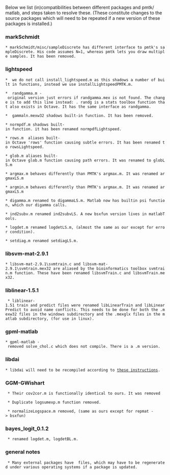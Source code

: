 Below we list (in)compatibilities between different packages and pmtk/ matlab,
and steps taken to resolve these. (These constitute changes to the source packages which will need to be repeated if a new version of these packages is installed.)

=== markSchmidt ===

 * markSchmidt/misc/sampleDiscrete has different interface to pmtk's sampleDiscrete. His code assumes N=1, whereas pmtk lets you draw multiple samples. It has been removed.

=== lightspeed ===

 *  we do not call install_lightspeed.m as this shadows a number of built in functions, instead we use installLightspeedPMTK.m.

 *  randgamma.m - original version just errors if randgamma.mex is not found. The change is to add this line instead: {{{x = randg(a);}}}. randg is a stats toolbox function that also exists in Octave. It has the same interface as randgamma. 

 *  gammaln.mexw32 shadows built-in function. It has been removed.

 * normpdf.m shadows built-in function. it has been renamed normpdfLightspeed.

 * rows.m  aliases built-in Octave 'rows' function causing subtle errors. It has been renamed to rowsLightspeed.

 * glob.m aliases built-in Octave glob.m function causing path errors. It was renamed to globLS.m

 * argmax.m behaves differently than PMTK's argmax.m. It was renamed argmaxLS.m

 * argmin.m behaves differently than PMTK's argmax.m. It was renamed argmaxLS.m

 * digamma.m renamed to digammaLS.m. Matlab now has builtin psi function, which our digamma calls. 

 * ind2subv.m renamed ind2subvLS. A new bsxfun version lives in matlabTools.

 * logdet.m renamed logdetLS.m, (almost the same as our except for error condition).

 * setdiag.m renamed setdiagLS.m.
 
=== libsvm-mat-2.9.1 ===

 * libsvm-mat-2.9.1\svmtrain.c and libsvm-mat-2.9.1\svmtrain.mex32 are aliased by the bioinformatics toolbox svmtrain.m function. These have been renamed libsvmTrain.c and libsvmTrain.mex32. 

=== liblinear-1.5.1 ===

  * liblinear-1.51 train and predict files were renamed libLinearTrain and libLinearPredict to avoid name conflicts. This needs to be done for both the .mexw32 files in the windows subdirectory and the .mexglx files in the matlab subdirectory, (for use in linux). 

=== gpml-matlab ===

 * gpml-matlab - removed solve_chol.c which does not compile. There is a .m version.

=== libdai ===

 * libdai will need to be recompiled according to [http://code.google.com/p/pmtk3/wiki/compilingLibdai these instructions]. 

=== GGM-GWishart ===

  * Their cov2cor.m is functionally identical to ours. It was removed 
  
  * Duplicate logsumexp.m function removed. 

  * normalizeLogspace.m removed, (same as ours except for repmat -> bsxfun)

=== bayes_logit_0.1.2 ===

  * renamed logdet.m, logdetBL.m.

=== general notes ===

  * Many external packages have {{{.mex*}}} files, which may have to be regenerated under various operating systems if a package is updated. 

  